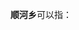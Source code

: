'''顺河乡'''可以指：
{{PRC admin/disambig|34/13/02/204/000|41/14/21/211/000|51/11/26/200/000|51/13/02/206/000|51/34/37/208/000}}
{{disambig|cat=三字中国乡名消歧义}}